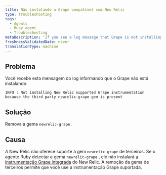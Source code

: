 ```yaml
---
title: Não instalando o Grape compatível com New Relic
type: troubleshooting
tags:
  - Agents
  - Ruby agent
  - Troubleshooting
metaDescription: 'If you see a log message that Grape is not installing because of the newrelic-grape third-party gem, remove the newrelic-grape gem.'
freshnessValidatedDate: never
translationType: machine
---
```


## Problema

Você recebe esta mensagem do log informando que o Grape não está instalando:

```
INFO : Not installing New Relic supported Grape instrumentation because the third party newrelic-grape gem is present
```

## Solução

Remova a gema `newrelic-grape` .

## Causa

A New Relic não oferece suporte à gem `newrelic-grape` de terceiros. Se o agente Ruby detectar a gema `newrelic-grape` , ele não instalará [a instrumentação Grape integrada](/docs/agents/ruby-agent/getting-started/ruby-agent-requirements-supported-frameworks) do New Relic. A remoção da gema de terceiros permite que você use a instrumentação Grape suportada.

